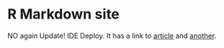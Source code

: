 # R Markdown site

NO again Update! IDE Deploy. It has a link to [article](article.html) and [another](another.html).
